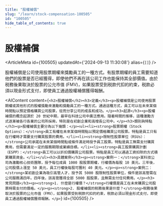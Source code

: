 ```yaml
---
title: "股權補償"
slug: "/learn/stock-compensation-100505"
id: "100505"
hide_table_of_contents: true
---
```



# 股權補償

<ArticleMeta id={100505} updatedAt={'2024-09-13 11:30:08'} alias={`[]`} />
<div className='border-solid border-b border-t-0 my-4 border-[var(--ifm-color-gray-300)]' />

股權補償是公司使用股票期權來獎勵員工的一種方式。有股票期權的員工需要知道他們的股票是否已經獲得，即使他們不再在該公司工作也能保持其全部價值。由於税務後果取決於股票的公允市值 (FMV)，如果股票受到税款代扣的約束，税款必須以現金形式支付，即使員工通過股權補償獲得報酬。

<AIContent content={`<h2>股權補償</h2><h3>定義</h3><p>股權補償是公司使用股票期權或其他形式的股權獎勵來激勵和獎勵員工的一種方式。通過這種方式，員工可以在未來某個時間點以預定價格購買公司股票，從而分享公司的成長和成功。</p><h3>起源</h3><p>股權補償的概念起源於 20 世紀中期，最早在科技公司中廣泛應用。隨着時間的推移，這種激勵方式逐漸被各行各業的公司所採用，特別是在初創企業和高增長公司中。</p><h3>類別與特點</h3><p>股權補償主要分為以下幾類：</p><ul><li><strong>股票期權（Stock Options）：</strong>員工有權在未來某個時間點以預定價格購買公司股票。特點是員工只有在行權時才需要支付購買股票的費用。</li><li><strong>限制性股票單位（RSUs）：</strong>公司承諾在未來某個時間點或條件滿足時授予員工股票。特點是員工無需支付購買費用，但需要滿足一定的服務期限或業績目標。</li><li><strong>員工股票購買計劃（ESPP）：</strong>員工可以以折扣價購買公司股票。特點是員工可以通過工資扣除的方式積累購買資金。</li></ul><h3>具體案例</h3><p><strong>案例一：</strong>某科技公司為激勵核心技術團隊，授予每位成員 1000 股股票期權，行權價為每股 10 美元。三年後，公司股價上漲至 50 美元，員工行權後每股可獲利 40 美元。</p><p><strong>案例二：</strong>某初創企業為吸引高管人才，授予其 5000 股限制性股票單位，條件是該高管需在公司服務滿四年。四年後，該高管獲得全部 5000 股股票，且無需支付任何費用。</p><h3>常見問題</h3><p><strong>1. 什麼是行權價？</strong>行權價是員工在未來購買公司股票時需支付的價格。</p><p><strong>2. 股權補償的税務後果是什麼？</strong>税務後果取決於股票的公允市值（FMV），如果股票受到税款代扣的約束，税款必須以現金形式支付，即使員工通過股權補償獲得報酬。</p>`} id={100505} />
